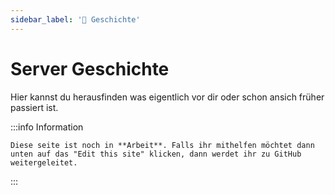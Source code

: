 ```yaml
---
sidebar_label: '📘 Geschichte' 
---
```


# Server Geschichte

Hier kannst du herausfinden was eigentlich vor dir oder schon ansich früher passiert ist.

:::info Information

    Diese seite ist noch in **Arbeit**. Falls ihr mithelfen möchtet dann unten auf das "Edit this site" klicken, dann werdet ihr zu GitHub weitergeleitet.

:::
